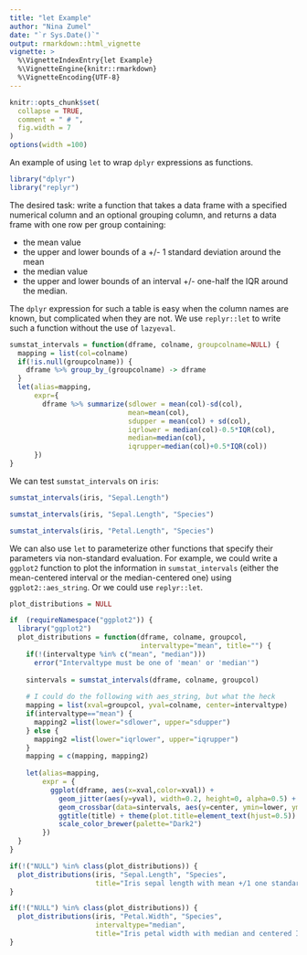 ```yaml
---
title: "let Example"
author: "Nina Zumel"
date: "`r Sys.Date()`"
output: rmarkdown::html_vignette
vignette: >
  %\VignetteIndexEntry{let Example}
  %\VignetteEngine{knitr::rmarkdown}
  %\VignetteEncoding{UTF-8}
---
```


```r
knitr::opts_chunk$set(
  collapse = TRUE,
  comment = " # ",
  fig.width = 7
)
options(width =100)
```

An example of using `let` to wrap `dplyr` expressions as functions.

```r
library("dplyr")
library("replyr")
```

The desired task: write a function that takes a data frame with a specified
numerical column and an optional grouping column, and returns a data frame with 
one row per group containing:

* the mean value
* the upper and lower bounds of a +/- 1 standard deviation around the mean
* the median value
* the upper and lower bounds of an interval +/- one-half the IQR around the median.

The `dplyr` expression for such a table is easy when the column names
are known, but complicated when they are not. We use `replyr::let` to write such a
function without the use of `lazyeval`.

```r
sumstat_intervals = function(dframe, colname, groupcolname=NULL) {
  mapping = list(col=colname)
  if(!is.null(groupcolname)) {
    dframe %>% group_by_(groupcolname) -> dframe
  }
  let(alias=mapping,
      expr={
        dframe %>% summarize(sdlower = mean(col)-sd(col),
                             mean=mean(col),
                             sdupper = mean(col) + sd(col),
                             iqrlower = median(col)-0.5*IQR(col),
                             median=median(col),
                             iqrupper=median(col)+0.5*IQR(col))
      })
}
```

We can test `sumstat_intervals` on `iris`:

```r
sumstat_intervals(iris, "Sepal.Length")
```

```r
sumstat_intervals(iris, "Sepal.Length", "Species")
```

```r
sumstat_intervals(iris, "Petal.Length", "Species")
```

We can also use `let` to parameterize other functions that specify their parameters via non-standard evaluation. For example, we could write a `ggplot2` function to plot the information in `sumstat_intervals` (either the mean-centered interval or the median-centered one) using `ggplot2::aes_string`. Or we could use `replyr::let`.

```r
plot_distributions = NULL

if  (requireNamespace("ggplot2")) {
  library("ggplot2")
  plot_distributions = function(dframe, colname, groupcol,
                                intervaltype="mean", title="") {
    if(!(intervaltype %in% c("mean", "median")))
      error("Intervaltype must be one of 'mean' or 'median'")
    
    sintervals = sumstat_intervals(dframe, colname, groupcol)
    
    # I could do the following with aes_string, but what the heck
    mapping = list(xval=groupcol, yval=colname, center=intervaltype)
    if(intervaltype=="mean") {
      mapping2 =list(lower="sdlower", upper="sdupper")
    } else {
      mapping2 =list(lower="iqrlower", upper="iqrupper")
    }
    mapping = c(mapping, mapping2)
    
    let(alias=mapping,
        expr = {
          ggplot(dframe, aes(x=xval,color=xval)) +
            geom_jitter(aes(y=yval), width=0.2, height=0, alpha=0.5) +
            geom_crossbar(data=sintervals, aes(y=center, ymin=lower, ymax=upper)) +
            ggtitle(title) + theme(plot.title=element_text(hjust=0.5)) +
            scale_color_brewer(palette="Dark2")
        })
  }
}
```

```r
if(!("NULL") %in% class(plot_distributions)) {
  plot_distributions(iris, "Sepal.Length", "Species",
                     title="Iris sepal length with mean +/1 one standard deviation")
}
```

```r
if(!("NULL") %in% class(plot_distributions)) {
  plot_distributions(iris, "Petal.Width", "Species",
                     intervaltype="median",
                     title="Iris petal width with median and centered IQR interval")
}
```

